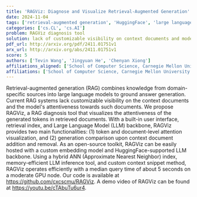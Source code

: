 ```yaml
---
title: 'RAGViz: Diagnose and Visualize Retrieval-Augmented Generation'
date: 2024-11-04
tags: ['retrieval-augmented generation', 'HuggingFace', 'large language models', 'attention mechanisms', 'visualization', 'LLM inference', 'Approximate Nearest Neighbor', 'open-source toolkit', 'custom embedding model']
categories: ['cs.CL', 'cs.AI']
problem: RAGViz diagnosis tool
solution: lack of customizable visibility on context documents and model attentiveness
pdf_url: http://arxiv.org/pdf/2411.01751v1
arx_url: http://arxiv.org/abs/2411.01751v1
score: 5
authors: ['Tevin Wang', 'Jingyuan He', 'Chenyan Xiong']
affiliations_aligned: ['School of Computer Science, Carnegie Mellon University', 'School of Computer Science, Carnegie Mellon University', 'School of Computer Science, Carnegie Mellon University']
affiliations: ['School of Computer Science, Carnegie Mellon University']
---
```



Retrieval-augmented generation (RAG) combines knowledge from domain-specific sources into large language models to ground answer generation. Current RAG systems lack customizable visibility on the context documents and the model's attentiveness towards such documents. We propose RAGViz, a RAG diagnosis tool that visualizes the attentiveness of the generated tokens in retrieved documents. With a built-in user interface, retrieval index, and Large Language Model (LLM) backbone, RAGViz provides two main functionalities: (1) token and document-level attention visualization, and (2) generation comparison upon context document addition and removal. As an open-source toolkit, RAGViz can be easily hosted with a custom embedding model and HuggingFace-supported LLM backbone. Using a hybrid ANN (Approximate Nearest Neighbor) index, memory-efficient LLM inference tool, and custom context snippet method, RAGViz operates efficiently with a median query time of about 5 seconds on a moderate GPU node. Our code is available at https://github.com/cxcscmu/RAGViz. A demo video of RAGViz can be found at https://youtu.be/cTAbuTu6ur4.